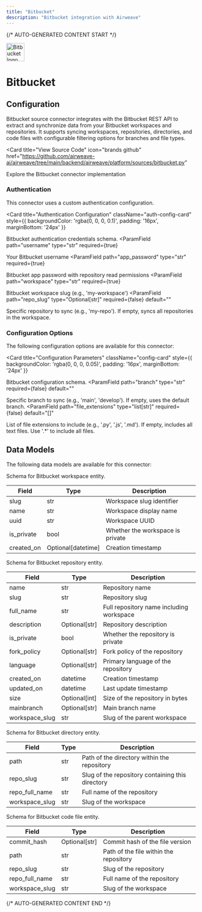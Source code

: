 ```yaml
---
title: "Bitbucket"
description: "Bitbucket integration with Airweave"
---
```


{/* AUTO-GENERATED CONTENT START */}



<div className="connector-header" style={{ display: 'flex', alignItems: 'center', gap: '12px', marginBottom: '24px' }}>
  <img src="icon.svg" alt="Bitbucket logo" width="48" height="48" className="connector-icon" />
  <h1 style={{ margin: 0 }}>Bitbucket</h1>
</div>

## Configuration

Bitbucket source connector integrates with the Bitbucket REST API to extract and synchronize data from your
Bitbucket workspaces and repositories. It supports syncing workspaces, repositories, directories,
and code files with configurable filtering options for branches and file types.

<Card
  title="View Source Code"
  icon="brands github"
  href="https://github.com/airweave-ai/airweave/tree/main/backend/airweave/platform/sources/bitbucket.py"
>
  Explore the Bitbucket connector implementation
</Card>

### Authentication

This connector uses a custom authentication configuration.

<Card
  title="Authentication Configuration"
  className="auth-config-card"
  style={{ backgroundColor: 'rgba(0, 0, 0, 0.1)', padding: '16px', marginBottom: '24px' }}
>

Bitbucket authentication credentials schema.
<ParamField
  path="username"
  type="str"
  required={true}
>
  Your Bitbucket username
</ParamField>
<ParamField
  path="app_password"
  type="str"
  required={true}
>
  Bitbucket app password with repository read permissions
</ParamField>
<ParamField
  path="workspace"
  type="str"
  required={true}
>
  Bitbucket workspace slug (e.g., 'my-workspace')
</ParamField>
<ParamField
  path="repo_slug"
  type="Optional[str]"
  required={false}
  default=""
>
  Specific repository to sync (e.g., 'my-repo'). If empty, syncs all repositories in the workspace.
</ParamField>
</Card>

### Configuration Options

The following configuration options are available for this connector:

<Card
  title="Configuration Parameters"
  className="config-card"
  style={{ backgroundColor: 'rgba(0, 0, 0, 0.05)', padding: '16px', marginBottom: '24px' }}
>

Bitbucket configuration schema.
<ParamField
  path="branch"
  type="str"
  required={false}
  default=""
>
  Specific branch to sync (e.g., 'main', 'develop'). If empty, uses the default branch.
</ParamField>
<ParamField
  path="file_extensions"
  type="list[str]"
  required={false}
  default="[]"
>
  List of file extensions to include (e.g., '.py', '.js', '.md'). If empty, includes all text files. Use '.*' to include all files.
</ParamField>
</Card>

## Data Models

The following data models are available for this connector:

<Accordion title="BitbucketWorkspaceEntity">

Schema for Bitbucket workspace entity.

| Field | Type | Description |
|-------|------|-------------|
| slug | str | Workspace slug identifier |
| name | str | Workspace display name |
| uuid | str | Workspace UUID |
| is_private | bool | Whether the workspace is private |
| created_on | Optional[datetime] | Creation timestamp |

</Accordion>
<Accordion title="BitbucketRepositoryEntity">

Schema for Bitbucket repository entity.

| Field | Type | Description |
|-------|------|-------------|
| name | str | Repository name |
| slug | str | Repository slug |
| full_name | str | Full repository name including workspace |
| description | Optional[str] | Repository description |
| is_private | bool | Whether the repository is private |
| fork_policy | Optional[str] | Fork policy of the repository |
| language | Optional[str] | Primary language of the repository |
| created_on | datetime | Creation timestamp |
| updated_on | datetime | Last update timestamp |
| size | Optional[int] | Size of the repository in bytes |
| mainbranch | Optional[str] | Main branch name |
| workspace_slug | str | Slug of the parent workspace |

</Accordion>
<Accordion title="BitbucketDirectoryEntity">

Schema for Bitbucket directory entity.

| Field | Type | Description |
|-------|------|-------------|
| path | str | Path of the directory within the repository |
| repo_slug | str | Slug of the repository containing this directory |
| repo_full_name | str | Full name of the repository |
| workspace_slug | str | Slug of the workspace |

</Accordion>
<Accordion title="BitbucketCodeFileEntity">

Schema for Bitbucket code file entity.

| Field | Type | Description |
|-------|------|-------------|
| commit_hash | Optional[str] | Commit hash of the file version |
| path | str | Path of the file within the repository |
| repo_slug | str | Slug of the repository |
| repo_full_name | str | Full name of the repository |
| workspace_slug | str | Slug of the workspace |

</Accordion>




{/* AUTO-GENERATED CONTENT END */}
